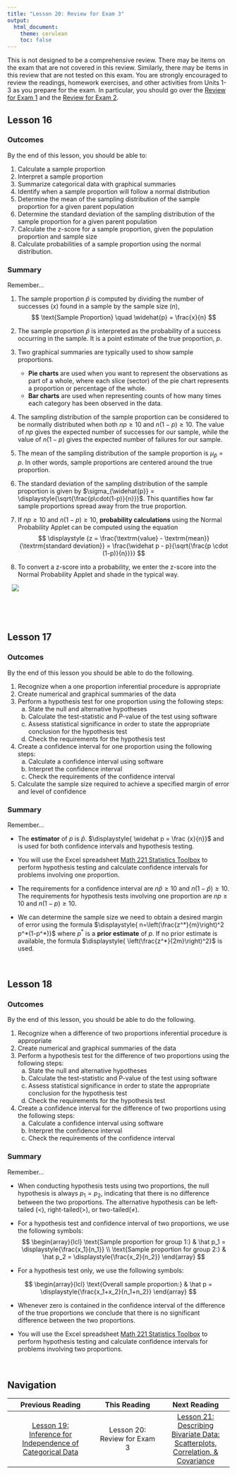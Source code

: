 ```yaml
---
title: "Lesson 20: Review for Exam 3"
output: 
  html_document:
    theme: cerulean
    toc: false
---
```


This is not designed to be a comprehensive review.  There may be items on the exam that are not covered in this review.  Similarly, there may be items in this review that are not tested on this exam.  You are strongly encouraged to review the readings, homework exercises, and other activities from Units 1-3 as you prepare for the exam. In particular, you should go over the [Review for Exam 1](Lesson08.html){target="_blank"} and the [Review for Exam 2](Lesson15.html){target="_blank"}. 


## Lesson 16 {.tabset .tabset-pills}

### Outcomes

By the end of this lesson, you should be able to:

1. Calculate a sample proportion
2. Interpret a sample proportion
3. Summarize categorical data with graphical summaries
4. Identify when a sample proportion will follow a normal distribution
5. Determine the mean of the sampling distribution of the sample proportion for a given parent population
6. Determine the standard deviation of the sampling distribution of the sample proportion for a given parent population
7. Calculate the z-score for a sample proportion, given the population proportion and sample size
8. Calculate probabilities of a sample proportion using the normal distribution.

### Summary

<div class="SummaryHeading">Remember...</div>
<div class="Summary">

1. The sample proportion $\hat{p}$ is computed by dividing the number of successes ($x$) found in a sample by the sample size ($n$),
$$
\text{Sample Proportion} \quad \widehat{p} = \frac{x}{n}
$$

2. The sample proportion $\widehat{p}$ is interpreted as the probability of a success occurring in the sample. It is a point estimate of the true proportion, $p$.

3. Two graphical summaries are typically used to show sample proportions.
    - **Pie charts** are used when you want to represent the observations as part of a whole, where each slice (sector) of the pie chart represents a proportion or percentage of the whole.
    - **Bar charts** are used when representing counts of how many times each category has been observed in the data. 

4. The sampling distribution of the sample proportion can be considered to be normally distributed when both $np \ge 10$ and $n(1-p) \ge 10$. The value of $np$ gives the expected number of successes for our sample, while the value of $n(1-p)$ gives the expected number of failures for our sample.

5. The mean of the sampling distribution of the sample proportion is $\mu_{\widehat{p}} = p$. In other words, sample proportions are centered around the true proportion.

6. The standard deviation of the sampling distribution of the sample proportion is given by $\sigma_{\widehat{p}} = \displaystyle{\sqrt{\frac{p\cdot(1-p)}{n}}}$. This quantifies how far sample proportions spread away from the true proportion.

7. If $np \ge 10$ and $n(1-p) \ge 10$, **probability calculations** using the Normal Probability Applet can be computed using the equation
$$
\displaystyle {z = \frac{\textrm{value} - \textrm{mean}}{\textrm{standard deviation}}
= \frac{\widehat p - p}{\sqrt{\frac{p \cdot (1-p)}{n}}}}
$$

8. To convert a z-score into a probability, we enter the z-score into the Normal Probability Applet and shade in the typical way.

<div style="padding-left:2%;padding-right:2%;">
<img src="./Images/normalShadingSituations2.png">
</div>

<br>
</div>
<br>

## Lesson 17 {.tabset .tabset-pills}

### Outcomes

By the end of this lesson you should be able to do the following.

1. Recognize when a one proportion inferential procedure is appropriate
2. Create numerical and graphical summaries of the data
3. Perform a hypothesis test for one proportion using the following steps:
    a. State the null and alternative hypotheses
    b. Calculate the test-statistic and P-value of the test using software
    c. Assess statistical significance in order to state the appropriate conclusion for the hypothesis test
    d. Check the requirements for the hypothesis test
4. Create a confidence interval for one proportion using the following steps:
    a. Calculate a confidence interval using software
    b. Interpret the confidence interval 
    c. Check the requirements of the confidence interval
5. Calculate the sample size required to achieve a specified margin of error and level of confidence

### Summary

<div class="SummaryHeading">Remember...</div>
<div class="Summary">

- The **estimator** of $p$ is $\widehat p$. $\displaystyle{ \widehat p = \frac {x}{n}}$ and is used for both confidence intervals and hypothesis testing.

- You will use the Excel spreadsheet [Math 221 Statistics Toolbox](./Data/Math221StatisticsToolbox.xlsx) to perform hypothesis testing and calculate confidence intervals for problems involving one proportion.

- The requirements for a confidence interval are $n \widehat p \ge 10$ and $n(1-\widehat p) \ge 10$. The requirements for hypothesis tests involving one proportion are $np\ge10$ and $n(1-p)\ge10$.

- We can determine the sample size we need to obtain a desired margin of error using the formula $\displaystyle{ n=\left(\frac{z^*}{m}\right)^2 p^*(1-p^*)}$ where $p^*$ is a **prior estimate** of $p$. If no prior estimate is available, the formula $\displaystyle{ \left(\frac{z^*}{2m}\right)^2}$ is used.
<br>
</div>
<br>

## Lesson 18 {.tabset .tabset-pills}

### Outcomes

By the end of this lesson, you should be able to do the following.

1. Recognize when a difference of two proportions inferential procedure is appropriate
2. Create numerical and graphical summaries of the data
3. Perform a hypothesis test for the difference of two proportions using the following steps:
    a. State the null and alternative hypotheses
    b. Calculate the test-statistic and P-value of the test using software
    c. Assess statistical significance in order to state the appropriate conclusion for the hypothesis test
    d. Check the requirements for the hypothesis test
4. Create a confidence interval for the difference of two proportions using the following steps:
    a. Calculate a confidence interval using software
    b. Interpret the confidence interval
    c. Check the requirements of the confidence interval

### Summary

<div class="SummaryHeading">Remember...</div>
<div class="Summary">

- When conducting hypothesis tests using two proportions, the null hypothesis is always $p_1=p_2$, indicating that there is no difference between the two proportions. The alternative hypothesis can be left-tailed ($<$), right-tailed($>$), or two-tailed($\ne$).

- For a hypothesis test and confidence interval of two proportions, we use the following symbols:
$$
\begin{array}{lcl}
\text{Sample proportion for group 1:} & \hat p_1 = \displaystyle{\frac{x_1}{n_1}} \\
\text{Sample proportion for group 2:} & \hat p_2 = \displaystyle{\frac{x_2}{n_2}}
\end{array}
$$

- For a hypothesis test only, we use the following symbols:

$$
\begin{array}{lcl}
\text{Overall sample proportion:} & \hat p = \displaystyle{\frac{x_1+x_2}{n_1+n_2}}
\end{array}
$$

- Whenever zero is contained in the confidence interval of the difference of the true proportions we conclude that there is no significant difference between the two proportions.

- You will use the Excel spreadsheet [Math 221 Statistics Toolbox](./Data/Math221StatisticsToolbox.xlsx) to perform hypothesis testing and calculate confidence intervals for problems involving two proportions.
<br>
</div>
<br>





## Navigation

<center>
| **Previous Reading** | **This Reading** | **Next Reading** |
| :------------------: | :--------------: | :--------------: |
| [Lesson 19: <br> Inference for Independence of Categorical Data](Lesson19.html) | Lesson 20: <br> Review for Exam 3 | [Lesson 21: <br> Describing Bivariate Data: Scatterplots, Correlation, & Covariance](Lesson21.html) |
</center>
